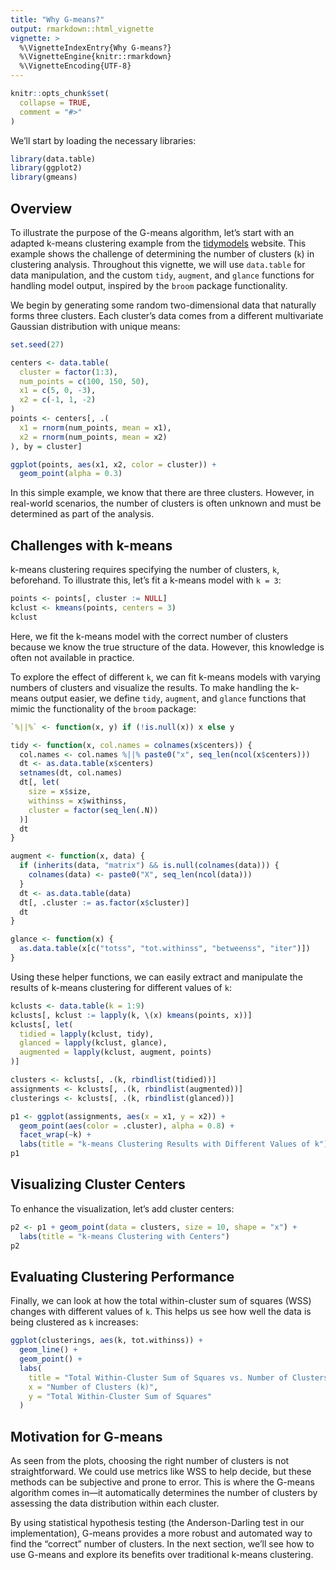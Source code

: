 ```yaml
---
title: "Why G-means?"
output: rmarkdown::html_vignette
vignette: >
  %\VignetteIndexEntry{Why G-means?}
  %\VignetteEngine{knitr::rmarkdown}
  %\VignetteEncoding{UTF-8}
---
```


```r
knitr::opts_chunk$set(
  collapse = TRUE,
  comment = "#>"
)
```

We'll start by loading the necessary libraries:

```r
library(data.table)
library(ggplot2)
library(gmeans)
```

## Overview

To illustrate the purpose of the G-means algorithm, let's start with an adapted
k-means clustering example from the
[tidymodels](https://www.tidymodels.org/learn/statistics/k-means/) website.
This example shows the challenge of determining the number of clusters (`k`) in
clustering analysis. Throughout  this vignette, we will use `data.table` for data
manipulation, and the custom `tidy`, `augment`, and `glance` functions for handling
model output, inspired by the `broom` package functionality.

We begin by generating some random two-dimensional data that naturally forms three
clusters. Each cluster's data comes from a different multivariate Gaussian
distribution with unique means:


```r
set.seed(27)

centers <- data.table(
  cluster = factor(1:3),
  num_points = c(100, 150, 50),
  x1 = c(5, 0, -3),
  x2 = c(-1, 1, -2)
)
points <- centers[, .(
  x1 = rnorm(num_points, mean = x1),
  x2 = rnorm(num_points, mean = x2)
), by = cluster]

ggplot(points, aes(x1, x2, color = cluster)) +
  geom_point(alpha = 0.3)
```

In this simple example, we know that there are three clusters.
However, in real-world scenarios, the number of clusters is often unknown and must
be determined as part of the analysis.

## Challenges with k-means

k-means clustering requires specifying the number of clusters, `k`, beforehand.
To illustrate this, let's fit a k-means model with `k = 3`:

```r
points <- points[, cluster := NULL]
kclust <- kmeans(points, centers = 3)
kclust
```

Here, we fit the k-means model with the correct number of clusters because we know the
true structure of the data. However, this knowledge is often not available in practice.

To explore the effect of different `k`, we can fit k-means models with varying numbers
of clusters and visualize the results. To make handling the k-means output easier, we
define `tidy`, `augment`, and `glance` functions that mimic the functionality of the
`broom` package:

```r
`%||%` <- function(x, y) if (!is.null(x)) x else y

tidy <- function(x, col.names = colnames(x$centers)) {
  col.names <- col.names %||% paste0("x", seq_len(ncol(x$centers)))
  dt <- as.data.table(x$centers)
  setnames(dt, col.names)
  dt[, let(
    size = x$size,
    withinss = x$withinss,
    cluster = factor(seq_len(.N))
  )]
  dt
}

augment <- function(x, data) {
  if (inherits(data, "matrix") && is.null(colnames(data))) {
    colnames(data) <- paste0("X", seq_len(ncol(data)))
  }
  dt <- as.data.table(data)
  dt[, .cluster := as.factor(x$cluster)]
  dt
}

glance <- function(x) {
  as.data.table(x[c("totss", "tot.withinss", "betweenss", "iter")])
}
```

Using these helper functions, we can easily extract and manipulate the results of
k-means clustering for different values of `k`:

```r
kclusts <- data.table(k = 1:9)
kclusts[, kclust := lapply(k, \(x) kmeans(points, x))]
kclusts[, let(
  tidied = lapply(kclust, tidy),
  glanced = lapply(kclust, glance),
  augmented = lapply(kclust, augment, points)
)]

clusters <- kclusts[, .(k, rbindlist(tidied))]
assignments <- kclusts[, .(k, rbindlist(augmented))]
clusterings <- kclusts[, .(k, rbindlist(glanced))]

p1 <- ggplot(assignments, aes(x = x1, y = x2)) +
  geom_point(aes(color = .cluster), alpha = 0.8) +
  facet_wrap(~k) +
  labs(title = "k-means Clustering Results with Different Values of k")
p1
```

## Visualizing Cluster Centers

To enhance the visualization, let's add cluster centers:

```r
p2 <- p1 + geom_point(data = clusters, size = 10, shape = "x") +
  labs(title = "k-means Clustering with Centers")
p2
```

## Evaluating Clustering Performance

Finally, we can look at how the total within-cluster sum of squares (WSS) changes with
different values of `k`. This helps us see how well the data is being clustered as `k`
increases:

```r
ggplot(clusterings, aes(k, tot.withinss)) +
  geom_line() +
  geom_point() +
  labs(
    title = "Total Within-Cluster Sum of Squares vs. Number of Clusters (k)",
    x = "Number of Clusters (k)",
    y = "Total Within-Cluster Sum of Squares"
  )
```

## Motivation for G-means

As seen from the plots, choosing the right number of clusters is not straightforward.
We could use metrics like WSS to help decide, but these methods can be subjective and
prone to error. This is where the G-means algorithm comes in—it automatically
determines the number of clusters by assessing the data distribution within each
cluster.

By using statistical hypothesis testing (the Anderson-Darling test in our
implementation), G-means provides a more robust and automated way to find the "correct"
number of clusters. In the next section, we'll see how to use G-means and explore its
benefits over traditional k-means clustering.
